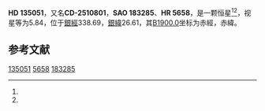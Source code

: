 {{Starbox begin
| name = HD 135051
}}
{{Starbox observe
| epoch = [[J2000.0|J2000.0]]
| constell = {{星座名待查}}<ref name=SIMBAD>{{cite web
 | url=http://simbad.u-strasbg.fr/simbad/sim-id?Ident=HR+5658
 | title=Pulsating variable Star
 | publisher=Centre de Données astronomiques de Strasbourg
 | work=SIMBAD
 | accessdate=2012-07-13
 | archive-date=2016-03-15
 | archive-url=https://web.archive.org/web/20160315115213/http://simbad.u-strasbg.fr/simbad/sim-id?Ident=HR+5658
 | dead-url=no
 }}</ref><ref name=DATA>{{cite web
 | url=http://vizier.u-strasbg.fr/viz-bin/VizieR-5?-out.add=.&-source=5050&-corr=PK=HR&-out.max=9999&HR=5658
 | title=VizieR Detailed Page
 | accessdate=2012-07-13
 | archive-date=2019-02-16
 | archive-url=https://web.archive.org/web/20190216083726/http://vizier.u-strasbg.fr/viz-bin/VizieR-5?-out.add=.&-source=5050&-corr=PK=HR&-out.max=9999&HR=5658
 | dead-url=no
 }}</ref>
| 星官 = 
| ra = {{RA|15|13|53.3}}<ref name=SIMBAD /><ref name=DATA />
| dec = {{DEC|-26|11|37}}<ref name=SIMBAD /><ref name=DATA />
| appmag_v = 5.84<ref name=SIMBAD /><ref name=DATA />
}}
{{Starbox character
| class = gG5<ref name=SIMBAD /><ref name=DATA />
| b-v = 1.14<ref name=SIMBAD /><ref name=DATA />
| u-b = <ref name=SIMBAD /><ref name=DATA />
| r-i = <ref name=SIMBAD /><ref name=DATA />
| variable = 
}}
{{Starbox astrometry
| radial_v = 
| prop_mo_ra = -28
| parallax = 
| p_error = 
}}
{{Starbox catalog
| names =CD-2510801，[[SAO星表|SAO]] 183285，[[HD星表|HD]] 135051，[[HR星表|HR]] 5658}}
{{Starbox reference |Simbad=HR+5658}}
{{Starbox end}}

'''HD 135051'''，又名'''CD-2510801'''，'''SAO 183285'''、'''HR 5658'''，是一颗恒星<ref name=SIMBAD /><ref name=DATA />，视星等为5.84，位于[[銀道座標系|銀經]]338.69，[[銀道座標系|銀緯]]26.61，其[[B1900.0|B1900.0]]坐标为赤經{{RA|15|7|57.7}}，赤緯{{DEC|-25|26.61|8}}。

== 参考文献 ==
{{reflist}}

{{star-stub}}

[[Category:HD和HDE天體|135051]]
[[Category:HR天體|5658]]
[[Category:SAO天體|183285]]